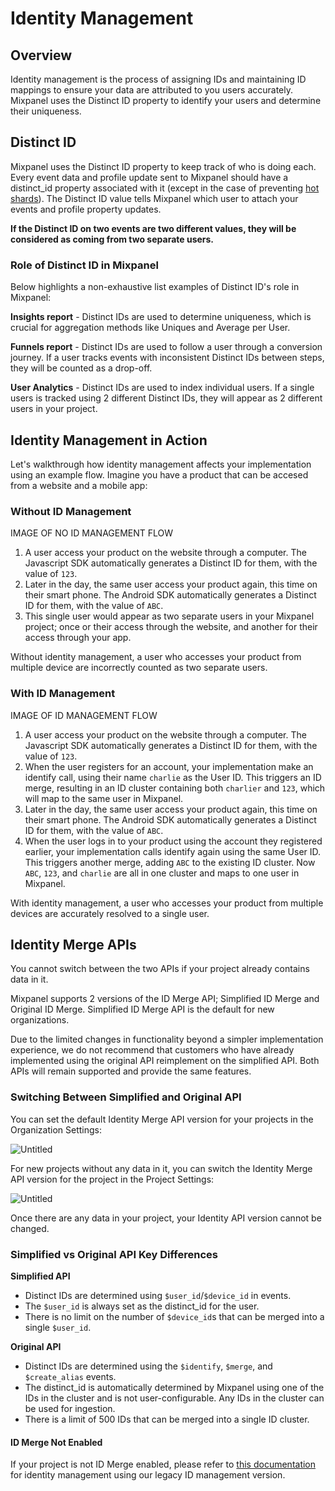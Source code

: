 
# Identity Management

## Overview

Identity management is the process of assigning IDs and maintaining ID mappings to ensure your data are attributed to you users accurately. Mixpanel uses the Distinct ID property to identify your users and determine their uniqueness.

## Distinct ID

Mixpanel uses the Distinct ID property to keep track of who is doing each. Every event data and profile update sent to Mixpanel should have a distinct_id property associated with it (except in the case of preventing [hot shards](/docs/debugging/distinct-id-limits)). The Distinct ID value tells Mixpanel which user to attach your events and profile property updates.

**If the Distinct ID on two events are two different values, they will be considered as coming from two separate users.**

### Role of Distinct ID in Mixpanel

Below highlights a non-exhaustive list examples of Distinct ID's role in Mixpanel:

**Insights report** - Distinct IDs are used to determine uniqueness, which is crucial for aggregation methods like Uniques and Average per User.

**Funnels report** - Distinct IDs are used to follow a user through a conversion journey. If a user tracks events with inconsistent Distinct IDs between steps, they will be counted as a drop-off.

**User Analytics** - Distinct IDs are used to index individual users. If a single users is tracked using 2 different Distinct IDs, they will appear as 2 different users in your project.

## Identity Management in Action

Let's walkthrough how identity management affects your implementation using an example flow. Imagine you have a product that can be accesed from a website and a mobile app:

### Without ID Management

IMAGE OF NO ID MANAGEMENT FLOW

1. A user access your product on the website through a computer. The Javascript SDK automatically generates a Distinct ID for them, with the value of `123`.
2. Later in the day, the same user access your product again, this time on their smart phone. The Android SDK automatically generates a Distinct ID for them, with the value of `ABC`.
3. This single user would appear as two separate users in your Mixpanel project; once or their access through the website, and another for their access through your app.

Without identity management, a user who accesses your product from multiple device are incorrectly counted as two separate users.

### With ID Management

IMAGE OF ID MANAGEMENT FLOW

1. A user access your product on the website through a computer. The Javascript SDK automatically generates a Distinct ID for them, with the value of `123`.
2. When the user registers for an account, your implementation make an identify call, using their name `charlie` as the User ID. This triggers an ID merge, resulting in an ID cluster containing both `charlier` and `123`, which will map to the same user in Mixpanel.
3. Later in the day, the same user access your product again, this time on their smart phone. The Android SDK automatically generates a Distinct ID for them, with the value of `ABC`.
4. When the user logs in to your product using the account they registered earlier, your implementation calls identify again using the same User ID. This triggers another merge, adding `ABC` to the existing ID cluster. Now `ABC`, `123`, and `charlie` are all in one cluster and maps to one user in Mixpanel.

With identity management, a user who accesses your product from multiple devices are accurately resolved to a single user.

## Identity Merge APIs
<Callout type="warning">
  You cannot switch between the two APIs if your project already contains data in it.
</Callout>

Mixpanel supports 2 versions of the ID Merge API; Simplified ID Merge and Original ID Merge. Simplified ID Merge API is the default for new organizations.

Due to the limited changes in functionality beyond a simpler implementation experience, we do not recommend that customers who have already implemented using the original API reimplement on the simplified API. Both APIs will remain supported and provide the same features.

### Switching Between Simplified and Original API

You can set the default Identity Merge API version for your projects in the Organization Settings:

![Untitled](/Tracking/id-merge-org-settings.png)

For new projects without any data in it, you can switch the Identity Merge API version for the project in the Project Settings:

![Untitled](/Tracking/id-merge-project-settings.png)

Once there are any data in your project, your Identity API version cannot be changed.

### Simplified vs Original API Key Differences

**Simplified API**

- Distinct IDs are determined using `$user_id`/`$device_id` in events.
- The `$user_id` is always set as the distinct_id for the user.
- There is no limit on the number of `$device_id`s that can be merged into a single `$user_id`.

**Original API**

- Distinct IDs are determined using the `$identify`, `$merge`, and `$create_alias` events.
- The distinct_id is automatically determined by Mixpanel using one of the IDs in the cluster and is not user-configurable. Any IDs in the cluster can be used for ingestion.
- There is a limit of 500 IDs that can be merged into a single ID cluster.

#### ID Merge Not Enabled

If your project is not ID Merge enabled, please refer to [this documentation](https://github.com/mixpanel/docs/blob/main/legacy/aliases.md) for identity management using our legacy ID management version.
